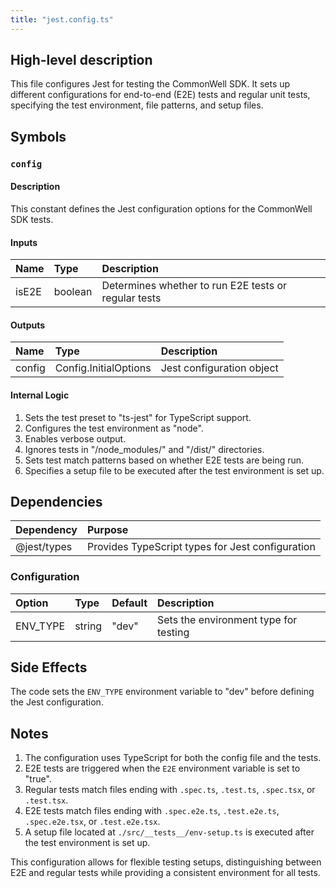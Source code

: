 ```yaml
---
title: "jest.config.ts"
---
```


## High-level description
This file configures Jest for testing the CommonWell SDK. It sets up different configurations for end-to-end (E2E) tests and regular unit tests, specifying the test environment, file patterns, and setup files.

## Symbols

### `config`
#### Description
This constant defines the Jest configuration options for the CommonWell SDK tests.

#### Inputs
| Name | Type | Description |
|:-----|:-----|:------------|
| isE2E | boolean | Determines whether to run E2E tests or regular tests |

#### Outputs
| Name | Type | Description |
|:-----|:-----|:------------|
| config | Config.InitialOptions | Jest configuration object |

#### Internal Logic
1. Sets the test preset to "ts-jest" for TypeScript support.
2. Configures the test environment as "node".
3. Enables verbose output.
4. Ignores tests in "/node_modules/" and "/dist/" directories.
5. Sets test match patterns based on whether E2E tests are being run.
6. Specifies a setup file to be executed after the test environment is set up.

## Dependencies
| Dependency | Purpose |
|:-----------|:--------|
| @jest/types | Provides TypeScript types for Jest configuration |

### Configuration
| Option | Type | Default | Description |
|:-------|:-----|:--------|:------------|
| ENV_TYPE | string | "dev" | Sets the environment type for testing |

## Side Effects
The code sets the `ENV_TYPE` environment variable to "dev" before defining the Jest configuration.

## Notes
1. The configuration uses TypeScript for both the config file and the tests.
2. E2E tests are triggered when the `E2E` environment variable is set to "true".
3. Regular tests match files ending with `.spec.ts`, `.test.ts`, `.spec.tsx`, or `.test.tsx`.
4. E2E tests match files ending with `.spec.e2e.ts`, `.test.e2e.ts`, `.spec.e2e.tsx`, or `.test.e2e.tsx`.
5. A setup file located at `./src/__tests__/env-setup.ts` is executed after the test environment is set up.

This configuration allows for flexible testing setups, distinguishing between E2E and regular tests while providing a consistent environment for all tests.